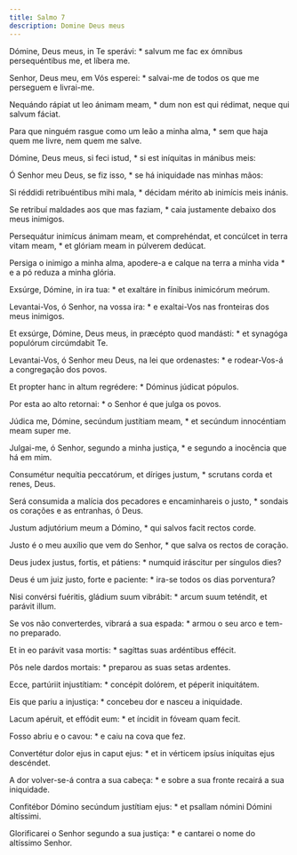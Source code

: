 ```yaml
---
title: Salmo 7
description: Domine Deus meus
---
```


<div class="side-by-side not-content">

Dómine, Deus meus, in Te sperávi: * salvum me fac ex ómnibus persequéntibus me, et líbera me.

Senhor, Deus meu, em Vós esperei: * salvai-me de todos os que me perseguem e livrai-me.

Nequándo rápiat ut leo ánimam meam, * dum non est qui rédimat, neque qui salvum fáciat.

Para que ninguém rasgue como um leão a minha alma, * sem que haja quem me livre, nem quem me salve.

Dómine, Deus meus, si feci istud, * si est iníquitas in mánibus meis:

Ó Senhor meu Deus, se fiz isso, * se há iniquidade nas minhas mãos:

Si réddidi retribuéntibus mihi mala, * décidam mérito ab inimícis meis inánis.

Se retribuí maldades aos que mas faziam, * caia justamente debaixo dos meus inimigos.

Persequátur inimícus ánimam meam, et comprehéndat, et concúlcet in terra vitam meam, * et glóriam meam in púlverem dedúcat.

Persiga o inimigo a minha alma, apodere-a e calque na terra a minha vida * e a pó reduza a minha glória.

Exsúrge, Dómine, in ira tua: * et exaltáre in fínibus inimicórum meórum.

Levantai-Vos, ó Senhor, na vossa ira: * e exaltai-Vos nas fronteiras dos meus inimigos.

Et exsúrge, Dómine, Deus meus, in præcépto quod mandásti: * et synagóga populórum circúmdabit Te.

Levantai-Vos, ó Senhor meu Deus, na lei que ordenastes: * e rodear-Vos-á a congregação dos povos.

Et propter hanc in altum regrédere: * Dóminus júdicat pópulos.

Por esta ao alto retornai: * o Senhor é que julga os povos.

Júdica me, Dómine, secúndum justítiam meam, * et secúndum innocéntiam meam super me.

Julgai-me, ó Senhor, segundo a minha justiça, * e segundo a inocência que há em mim.

Consumétur nequítia peccatórum, et díriges justum, * scrutans corda et renes, Deus.

Será consumida a malícia dos pecadores e encaminhareis o justo, * sondais os corações e as entranhas, ó Deus.

Justum adjutórium meum a Dómino, * qui salvos facit rectos corde.

Justo é o meu auxílio que vem do Senhor, * que salva os rectos de coração.

Deus judex justus, fortis, et pátiens: * numquid iráscitur per síngulos dies?

Deus é um juiz justo, forte e paciente: * ira-se todos os dias porventura?

Nisi convérsi fuéritis, gládium suum vibrábit: * arcum suum teténdit, et parávit illum.

Se vos não converterdes, vibrará a sua espada: * armou o seu arco e tem-no preparado.

Et in eo parávit vasa mortis: * sagíttas suas ardéntibus effécit.

Pôs nele dardos mortais: * preparou as suas setas ardentes.

Ecce, partúriit injustítiam: * concépit dolórem, et péperit iniquitátem.

Eis que pariu a injustiça: * concebeu dor e nasceu a iniquidade.

Lacum apéruit, et effódit eum: * et íncidit in fóveam quam fecit.

Fosso abriu e o cavou: * e caiu na cova que fez.

Convertétur dolor ejus in caput ejus: * et in vérticem ipsíus iníquitas ejus descéndet.

A dor volver-se-á contra a sua cabeça: * e sobre a sua fronte recairá a sua iniquidade.

Confitébor Dómino secúndum justítiam ejus: * et psallam nómini Dómini altíssimi.

Glorificarei o Senhor segundo a sua justiça: * e cantarei o nome do altíssimo Senhor.

</div>
